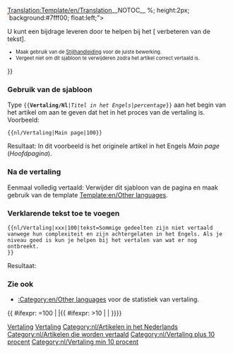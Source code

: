 <noinclude>[[Translation:Template/en/Translation]]</noinclude><noinclude>__NOTOC__ </noinclude>{{en/Ambox| type  = style
| image = Translation.png
| text  = <strong>Dit artikel wordt vertaald vanuit het oorspronkelijk Engelse artikel: <includeonly>[{{SERVER}}{{localurl:{{NAMESPACE}}:{{{1}}}|action=view}} {{{1}}}]</includeonly><noinclude>{{{1}}}</noinclude>.</strong>
<div>{{{tekst|}}}</div>
<div style="font-size: 90%">
<div style="margin:auto; text-align:Left;">Percentage: {{{2|0}}}%
<div style="width:200px; text-align:Left; border:1px solid #aaa; padding:1px; overflow:hidden;"><span style="width:{{#expr: ({{{2|0}}}/100) * 100}}%; height:2px; background:#7fff00; float:left;">&nbsp;</span><span style="width:{{#expr: 100 - ({{{2|0}}}/100) * 100}}%; height:2px; background:#ff7f50; float:left;">&nbsp;</span></div>
</div>
U kunt een bijdrage leveren door te helpen bij het [{{SERVER}}{{localurl:{{NAMESPACE}}:{{PAGENAME}}|action=edit}} verbeteren van de tekst].
</div><div style="font-size: 80%">
* Maak gebruik van de [[nl/Wiki/Stijlhandleiding|Stijlhandleiding]] voor de juiste bewerking.
* Vergeet niet om dit sjabloon te verwijderen zodra het artikel correct vertaald is.
</div>
}}<noinclude>

===Gebruik van de sjabloon===
Type <code><nowiki>{{</nowiki>'''Vertaling/Nl'''|''Titel in het Engels''|''percentage''<nowiki>}}</nowiki></code> aan het begin van het artikel om aan te geven dat het in het proces van de vertaling is.
Voorbeeld:
<pre>{{nl/Vertaling|Main page|100}}</pre>
Resultaat:
{{nl/Vertaling|Main page|100}}
In dit voorbeeld is het originele artikel in het Engels ''Main page'' (''Hoofdpagina'').
===Na de vertaling===
Eenmaal volledig vertaald: Verwijder dit sjabloon van de pagina en maak gebruik van de template [[Template:en/Other languages]].
===Verklarende tekst toe te voegen===
<pre>{{nl/Vertaling|xxx|100|tekst=Sommige gedeelten zijn niet vertaald vanwege hun complexiteit en zijn achtergelaten in het Engels. Als je niveau goed is kun je helpen bij het vertalen van wat er nog ontbreekt.
}}</pre>
Resultaat:
{{nl/Vertaling|xxx|100|tekst=Sommige gedeelten zijn niet vertaald vanwege hun complexiteit en zijn achtergelaten in het Engels. Als je niveau goed is kun je helpen bij het vertalen van wat er nog ontbreekt.}}

=== Zie ook===
*[[:Category:en/Other languages]] voor de statistiek van vertaling.

[[Category:nl/Sjablonen|Vertaling]][[Category:nl/Berichtenbox|Vertaling]][[Category:nl/Artikelen in het Nederlands]]
</noinclude><includeonly>{{ #ifexpr: {{{2|0}}}=100 | |[[Category:nl/Artikelen die worden vertaald]]{{ #ifexpr: {{{2|0}}}>10 | [[Category:nl/Vertaling plus 10 procent]] | [[Category:nl/Vertaling min 10 procent]]}}}}</includeonly>
